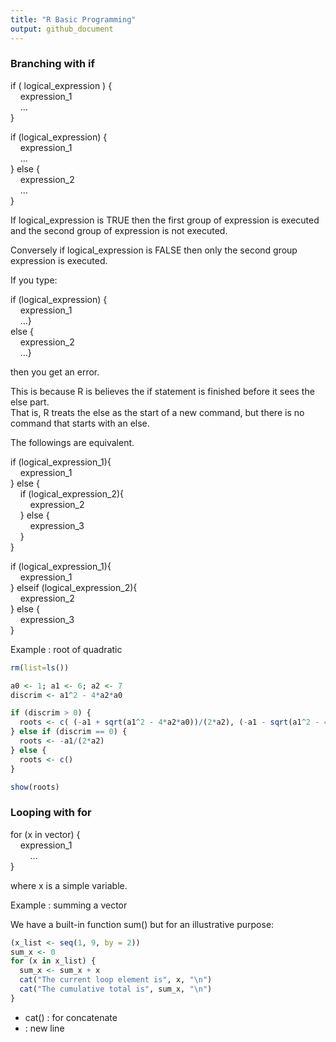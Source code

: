 ```yaml
---
title: "R Basic Programming"
output: github_document
---
```




### Branching with if


if ( logical_expression ) {   
&nbsp;&nbsp;&nbsp;&nbsp;expression_1	
&nbsp;&nbsp;&nbsp;&nbsp;...   
}  



if (logical_expression) {     
&nbsp;&nbsp;&nbsp;&nbsp;expression_1   	
&nbsp;&nbsp;&nbsp;&nbsp;...   
} else {   	
&nbsp;&nbsp;&nbsp;&nbsp;expression_2 	
&nbsp;&nbsp;&nbsp;&nbsp;...  
}  

If logical_expression is TRUE then the first group of expression is executed and the second group of expression is not executed.

Conversely if logical_expression is FALSE then only the second group expression is executed.


If you type:   


if (logical_expression) {	 
&nbsp;&nbsp;&nbsp;&nbsp;expression_1  
&nbsp;&nbsp;&nbsp;&nbsp;...}  
else {  
&nbsp;&nbsp;&nbsp;&nbsp;expression_2  
&nbsp;&nbsp;&nbsp;&nbsp;...}  

then you get an error.

This is because R is believes the if statement is finished before it sees the else part.  
That is, R treats the else as the start of a new command, but there is no command that starts with an else.

The followings are equivalent.



if (logical_expression_1){    
&nbsp;&nbsp;&nbsp;&nbsp;expression_1    
} else {   
&nbsp;&nbsp;&nbsp;&nbsp;if (logical_expression_2){   
&nbsp;&nbsp;&nbsp;&nbsp;&nbsp;&nbsp;&nbsp;&nbsp;expression_2   
&nbsp;&nbsp;&nbsp;&nbsp;} else {   
&nbsp;&nbsp;&nbsp;&nbsp;&nbsp;&nbsp;&nbsp;&nbsp;expression_3   
&nbsp;&nbsp;&nbsp;&nbsp;}      
}


if (logical_expression_1){   
&nbsp;&nbsp;&nbsp;&nbsp;expression_1   
} elseif (logical_expression_2){   
&nbsp;&nbsp;&nbsp;&nbsp;expression_2   
} else {   
&nbsp;&nbsp;&nbsp;&nbsp;expression_3   
}



Example : root of quadratic
```r
rm(list=ls())

a0 <- 1; a1 <- 6; a2 <- 7
discrim <- a1^2 - 4*a2*a0

if (discrim > 0) {
  roots <- c( (-a1 + sqrt(a1^2 - 4*a2*a0))/(2*a2), (-a1 - sqrt(a1^2 - 4*a2*a0))/(2*a2) )
} else if (discrim == 0) {
  roots <- -a1/(2*a2)
} else {
  roots <- c() 
}

show(roots)
```

### Looping with for


for (x in vector) {  
&nbsp;&nbsp;&nbsp;&nbsp;expression_1   
&nbsp;&nbsp;&nbsp;&nbsp;&nbsp;&nbsp;&nbsp;&nbsp;...   
}


where x is a simple variable.

Example : summing a vector

We have a built-in function sum() but for an illustrative purpose:

```r
(x_list <- seq(1, 9, by = 2))
sum_x <- 0
for (x in x_list) {
  sum_x <- sum_x + x
  cat("The current loop element is", x, "\n")
  cat("The cumulative total is", sum_x, "\n")
}
```
* cat() : for concatenate
* \n : new line


